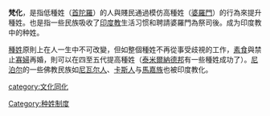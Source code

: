 {{Unreferenced|time=2018-06-01T15:45:41+00:00}}
{{Expand|time=2018-06-01T15:45:41+00:00}}
'''梵化'''，是指低種姓（[[首陀羅|首陀羅]]）的人與賤民通過模仿高種姓（[[婆羅門|婆羅門]]）的行為來提升種姓。也是指一些民族吸收了[[印度教|印度教]]生活习惯和聘請婆羅門為祭司後。成为印度教中的种姓。

[[种姓制度|種姓]]原則上在人一生中不可改變，但如整個種姓不再從事受歧視的工作，[[素食|素食]]與禁止[[寡婦|寡婦]]再婚，則可以在四至五代提高種姓（[[泰米爾納德邦|泰米爾納德邦]]有一些種姓成功了）。[[尼泊尔|尼泊尔]]的一些佛教民族如[[尼瓦尔人|尼瓦尔人]]、[[卡斯人|卡斯人]]与[[馬嘉族|馬嘉族]]也被印度教化。

{{族群小作品}}
[[Category:种姓制度|Category:种姓制度]]
[[category:文化同化|category:文化同化]]